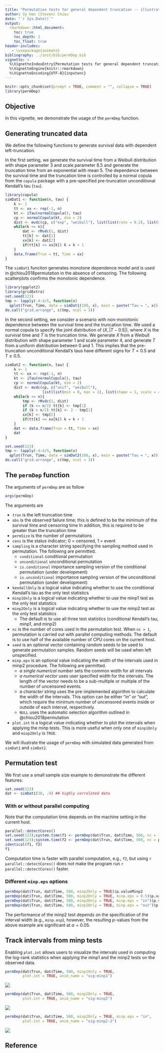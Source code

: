 ```yaml
---
title: "Permutation tests for general dependent truncation -- illustration of the `permDep` function"
author: Sy Han (Steven) Chiou
date: "`r Sys.Date()`"
output:
  rmarkdown::html_document:
    toc: true
    toc_depth: 2
    toc_float: true
header-includes:
   - \usepackage{animate}
bibliography: ../inst/bib/permDep.bib
vignette: >
  %\VignetteIndexEntry{Permutation tests for general dependent truncation}
  %\VignetteEngine{knitr::rmarkdown}
  %\VignetteEncoding{UTF-8}{inputenc}
---
```



```r
knitr::opts_chunk$set(prompt = TRUE, comment = "", collapse = TRUE)
library(permDep)
```

## Objective

In this vignette, we demonstrate the usage of the `permDep` function.

## Generating truncated data

We define the following functions to generate survival data with dependent left-truncation. 

In the first setting, we generate the survival time from a Weibull distribution with
shape parameter 3 and scale parameter 8.5
and generate the truncation time from an exponential with mean 5.
The dependence between the survival time and the truncation time is controlled by a normal 
copula from the `copula` package with a pre-specified pre-truncation unconditional Kendall's tau (`tau`).


```R
library(copula)
simDat1 <- function(n, tau) {
    k <- 1
    tt <- xx <- rep(-1, n)
    kt <- iTau(normalCopula(), tau)
    cp <- normalCopula(kt, dim = 2)
    dist <- mvdc(cp, c("exp", "weibull"), list(list(rate = 0.2), list(shape = 3, scale = 8.5)))  
    while(k <= n){
        dat <- rMvdc(1, dist)
        tt[k] <- dat[1]
        xx[k] <- dat[2]
        if(tt[k] <= xx[k]) k = k + 1
    } 	
    data.frame(Trun = tt, Time = xx)
}
```

The `simDat1` funciton generates monotone dependence model and is used in @chiou2018permutation in the absence of censoring. 
The following scatterplots confirms the monotonic dependence.
```R
library(ggplot2)
library(gridExtra)
set.seed(123)
tmp <- lapply(-4:4/5, function(x) 
  qplot(Trun, Time, data = simDat1(100, x), main = paste("Tau = ", x)))
do.call("grid.arrange", c(tmp, ncol = 3))
```


In the second setting, we consider a scenario with non-monotonic dependence between the survival 
time and the truncation time. 
We used a normal copula to specify the joint distribution of $(X, |T- 0.5|)$, 
where $X$ is the survival time and $T$ is the truncation time. 
We generate $X$ from a Weibull distribution with shape parameter 1 and scale parameter 4, 
and generate $T$ from a uniform distribution between 0 and 1. 
This implies that the pre-truncation unconditional Kendall's taus have different signs for 
$T < 0.5$ and $T\ge0.5$. 

```R
simDat2 <- function(n, tau) {
    k <- 1
    tt <- xx <- rep(-1, n)
    kt <- iTau(normalCopula(), tau)
    cp <- normalCopula(kt, dim = 2)
    dist <- mvdc(cp, c("unif", "weibull"),
                 list(list(min = 0, max = 1), list(shape = 1, scale = 4)))
    while(k <= n){
        tmp <- rMvdc(1, dist)
        if (k <= n/2) tt[k] <- tmp[1]
        if (k > n/2) tt[k] <- 2 - tmp[1]
        xx[k] <- tmp[2]
        if(tt[k] <= xx[k]) k = k + 1
    }
    dat <- data.frame(Trun = tt, Time = xx)
    dat
}
```

```R
set.seed(123)
tmp <- lapply(-4:4/5, function(x) 
  qplot(Trun, Time, data = simDat2(100, x), main = paste("Tau = ", x)))
do.call("grid.arrange", c(tmp, ncol = 3))
```

## The `permDep` function

The arguments of `permDep` are as follow
```R
args(permDep)
```
The arguments are 

* `trun` is the left truncation time
* `obs` is the observed failure time; this is defined to be the minimum of the survival time and censoring time
In addition, this is required to be greater than the truncation time
* `permSize` is the number of permutations
* `cens` is the status indicator; 0 = censored, 1 = event
* `sampling` is a character string specifying the sampling method  used in permutation. 
  The following are permitted. 
  * `conditional` conditional permutation
  * `unconditional` unconditional permutation
  * `is.conditional` importance sampling version of the conditional permutation (under development)
  * `is.unconditional` importance sampling version of the unconditional permutation (under development)
* `kendallOnly` is a logical value indicating whether to use the conditional Kendall's tau as the only test statistics
* `minp1Only` is a logical value indicating whether to use the minp1 test as the only test statistics
* `minp2Only` is a logical value indicating whether to use the minp2 test as the only test statistics
  * The default is to use all three test statistics (conditional Kendall's tau, minp1, and minp2) 
* `nc` is the number of cores used in the permutation test. When `nc > 1`, permutation is carried out with parallel computing methods.
The default is to use half of the available number of CPU cores on the current host.
* `seed` is an optional vector containing random seeds to be used to generate permutation samples. Random seeds will be used when left unspecified.
* `minp.eps` is an optional value indicating the width of the intervals used in minp2 procedure. The following are permitted.
  * *a single numerical number* sets the common width for all intervals
  * *a numerical vector* uses user specified width for the intervals. The length of the vector needs to be a sub-multiple or multiple of the number of uncensored events. 
  * *a character string* uses the pre-implemented algorithm to calculate the width of the intervals. This option can be either "in" or "out", which require the minimum number of uncensored events inside or outside of each interval, respectively.
  * `NULL` uses the automatic selection algorithm outlined in @chiou2018permutation
* `plot.int` is a logical value indicating whether to plot the intervals when applying the minp tests. 
This is more useful when only one of `minp1Only` and `minp2Only` is `TRUE`.

We will illustrate the usage of `permDep` with simulated data generated from `simDat1` and `simDat2`.

## Permutation test
We first use a small sample size example to demonstrate the different features. 
```R
set.seed(123)
dat <- simDat1(30, .9) ## highly correlated data
```

### With or without parallel computing
Note that the computation time depends on the machine setting in the current host. 
```R
parallel::detectCores()
set.seed(123);system.time(f1 <- permDep(dat$Trun, dat$Time, 500, nc = 1))
set.seed(123);system.time(f2 <- permDep(dat$Trun, dat$Time, 500, nc = parallel::detectCores()))
identical(f1, f2)
f1
```
Computation time is faster with parallel computation, e.g., `f2`, 
but using `r parallel::detectCores()` does not make the program run `r parallel::detectCores()` faster.

### Different `minp.eps` options
```R
permDep(dat$Trun, dat$Time, 500, minp2Only = TRUE)$p.valueMinp2
permDep(dat$Trun, dat$Time, 500, minp2Only = TRUE, minp.eps = 0.5)$p.valueMinp2
permDep(dat$Trun, dat$Time, 500, minp2Only = TRUE, minp.eps = "in")$p.valueMinp2
permDep(dat$Trun, dat$Time, 500, minp2Only = TRUE, minp.eps = "out")$p.valueMinp2
```
The performance of the minp2 test depends on the specification of the interval width (e.g., `minp.esp`), 
however, the resulting $p$-values from the above example are significant at $\alpha = 0.05$.

## Track intervals from minp tests
Enabling `plot.int` allows users to visualize the intervals used in computing the log-rank statistics 
when applying the minp1 and the minp2 tests on the observed data.
```R
permDep(dat$Trun, dat$Time, 500, minp1Only = TRUE, 
        plot.int = TRUE, anim_name = "vig-minp1")
```

![](vig-minp1.gif)
```R
permDep(dat$Trun, dat$Time, 500, minp2Only = TRUE, 
        plot.int = TRUE, anim_name = "vig-minp2")
```

![](vig-minp2.gif)

```R
permDep(dat$Trun, dat$Time, 500, minp2Only = TRUE, minp.eps = "in",
        plot.int = TRUE, anim_name = "vig-minp2-2")
```

![](vig-minp2-2.gif)


## Reference

